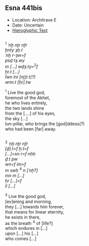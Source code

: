 ## Esna 441bis {-}

<style>  
  
  .col2 {  
    columns: 2 320px;         /* number of columns and width in pixels*/  
    -webkit-columns: 2 320px; /* chrome, safari */  
    -moz-columns: 2 320px;    /* firefox */  
    -webkit-column-break-inside: avoid;  
    -page-break-inside: avoid;  
    -break-inside: avoid;  
  }  
  
</style>  

- Location: Architrave E
- Date: Uncertain
- [Hieroglyphic Text](https://www.ifao.egnet.net/uploads/publications/enligne/Temples-Esna004.pdf#page=101){target="_blank"}
  
<div class="col2">

^1^ *ʿnḫ nṯr nfr*  
*ḫnty ȝḫ.t*  
*ʿnḫ r-ȝw=f*  
*psḏ tȝ.wy *  
*m [...] wḏȝ.ty=*^2^*f*    
*ḥr.t [...]*  
*Ỉwn ỉnỉ [nṯ]r.t(?)*  
*wnn.t [ḥr].tw*  
  
^1^ Live the good god,   
foremost of the Akhet,   
he who lives entirely,    
the two lands shine  
from the [....] of his eyes,    
the sky [...]  
Iun-pillar, who brings the [god]ddess(?)   
who had been [far] away.

</div>

<div class="col2">

^3^ *ʿnḫ nṯr nfr*  
*[ḏ].t=f ẖ.t=f *  
*[...]=sn r=f nḥḥ*  
*ḏ.t pw *  
*wn=f ỉm=f*  
*m swḥ* ^4^ *n [ʿnḫ?]*  
*mn m [...]*  
*ḥr [...]=f*  
*ỉỉ [...]*  
  
^3^ Live the good god,  
[ev]ening and morning,  
they [...] towards him forever,    
that means for linear eternity,    
he exists in there,   
as the breath ^4^ of [life?]  
which endures in [...]  
upon [...] his [...]  
who comes [...]  

</div>